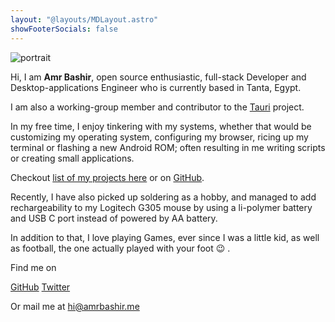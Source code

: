 ```yaml
---
layout: "@layouts/MDLayout.astro"
showFooterSocials: false
---
```



<img src="/portrait.jpg" alt="portrait" class="w-40 h-40 rd-50% mx-auto"/>

<br />

Hi, I am **Amr Bashir**, open source enthusiastic, full-stack Developer and Desktop-applications Engineer who is currently based in Tanta, Egypt.

I am also a working-group member and contributor to the [<TauriIcon /> Tauri](https://tauri.app) project.

In my free time, I enjoy tinkering with my systems, whether that would be customizing my operating system,
configuring my browser, ricing up my terminal or flashing a new Android ROM; often resulting in me writing
scripts or creating small applications.

Checkout [list of my projects here](/projects) or on [<GithubIcon /> GitHub](https://github.com/amrbashir).

Recently, I have also picked up soldering as a hobby, and managed to add rechargeability to my Logitech G305 mouse
by using a li-polymer battery and USB C port instead of powered by AA battery.

In addition to that, I love playing Games, ever since I was a little kid, as well as football, the one actually played with your foot :wink: .

<div class="separator w-50 m-auto my-10"></div>

Find me on

[<GithubIcon /> GitHub](https://github.com/amrbashir)
[<TwitterIcon /> Twitter](https://github.com/amrbashir)

Or mail me at hi@amrbashir.me

